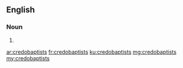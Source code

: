 ==English==

===Noun===
{{head|en|noun plural form}}

# {{plural of|credobaptist|lang=en}}

[[ar:credobaptists]]
[[fr:credobaptists]]
[[ku:credobaptists]]
[[mg:credobaptists]]
[[my:credobaptists]]